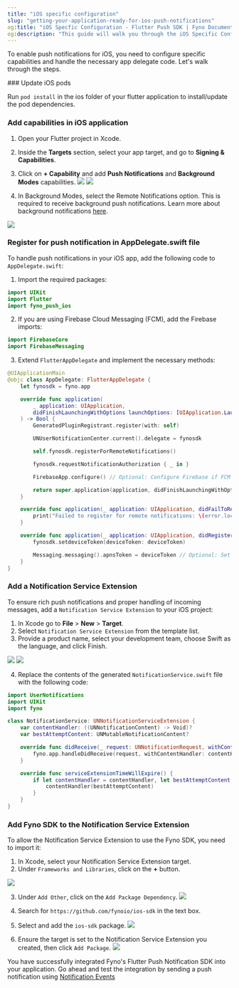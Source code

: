 ```yaml
---
title: "iOS specific configuration"
slug: "getting-your-application-ready-for-ios-push-notifications"
og:title: "iOS Specfic Configuration - Flutter Push SDK | Fyno Documentation"
og:description: "This guide will walk you through the iOS Specific Configuration required to get your app ready for push notifications."
---
```


To enable push notifications for iOS, you need to configure specific capabilities and handle the necessary app delegate code. Let's walk through the steps.

<Steps>
### Update iOS pods

Run `pod install` in the ios folder of your flutter application to install/update the pod dependencies.

### Add capabilities in iOS application

1. Open your Flutter project in Xcode.
2. Inside the **Targets** section, select your app target, and go to **Signing & Capabilities**.
3. Click on **+ Capability** and add **Push Notifications** and **Background Modes** capabilities.
   ![](/images/push_flutter_1.jpeg)
   ![](/images/push_flutter_2.jpeg)

4. In Background Modes, select the Remote Notifications option. This is required to receive background push notifications. Learn more about background notifications [here](https://developer.apple.com/documentation/usernotifications/setting_up_a_remote_notification_server/pushing_background_updates_to_your_app).

![](/images/push_flutter_3.png)

### Register for push notification in AppDelegate.swift file

To handle push notifications in your iOS app, add the following code to `AppDelegate.swift`:

1. Import the required packages:

```swift
import UIKit
import Flutter
import fyno_push_ios
```

2. If you are using Firebase Cloud Messaging (FCM), add the Firebase imports:

```swift
import FirebaseCore
import FirebaseMessaging
```

3. Extend `FlutterAppDelegate` and implement the necessary methods:

```swift wordWrap
@UIApplicationMain
@objc class AppDelegate: FlutterAppDelegate {
    let fynosdk = fyno.app

    override func application(
        _ application: UIApplication,
        didFinishLaunchingWithOptions launchOptions: [UIApplication.LaunchOptionsKey: Any]?
    ) -> Bool {
        GeneratedPluginRegistrant.register(with: self)

        UNUserNotificationCenter.current().delegate = fynosdk

        self.fynosdk.registerForRemoteNotifications()

        fynosdk.requestNotificationAuthorization { _ in }

        FirebaseApp.configure() // Optional: Configure Firebase if FCM is used

        return super.application(application, didFinishLaunchingWithOptions: launchOptions)
    }

    override func application(_ application: UIApplication, didFailToRegisterForRemoteNotificationsWithError error: Error) {
        print("Failed to register for remote notifications: \(error.localizedDescription)")
    }

    override func application(_ application: UIApplication, didRegisterForRemoteNotificationsWithDeviceToken deviceToken: Data) {
        fynosdk.setdeviceToken(deviceToken: deviceToken)

      	Messaging.messaging().apnsToken = deviceToken // Optional: Set APNs token for FCM
    }
}
```

### Add a Notification Service Extension

To ensure rich push notifications and proper handling of incoming messages, add a `Notification Service Extension` to your iOS project:

1. In Xcode go to **File** > **New** > **Target**.
2. Select `Notification Service Extension` from the template list.
3. Provide a product name, select your development team, choose Swift as the language, and click Finish.

![](/images/push_flutter_4.png)
![](/images/push_flutter_5.png)

4. Replace the contents of the generated `NotificationService.swift` file with the following code:

```swift title="NotificationService.swift" wordWrap
import UserNotifications
import UIKit
import fyno

class NotificationService: UNNotificationServiceExtension {
    var contentHandler: ((UNNotificationContent) -> Void)?
    var bestAttemptContent: UNMutableNotificationContent?

    override func didReceive(_ request: UNNotificationRequest, withContentHandler contentHandler: @escaping (UNNotificationContent) -> Void) {
        fyno.app.handleDidReceive(request, withContentHandler: contentHandler)
    }

    override func serviceExtensionTimeWillExpire() {
        if let contentHandler = contentHandler, let bestAttemptContent = bestAttemptContent {
            contentHandler(bestAttemptContent)
        }
    }
}
```

### Add Fyno SDK to the Notification Service Extension

To allow the Notification Service Extension to use the Fyno SDK, you need to import it:

1. In Xcode, select your Notification Service Extension target.
2. Under `Frameworks and Libraries`, click on the **+** button.

![](/images/push_flutter_6.png)

3. Under `Add Other`, click on the `Add Package Dependency`.
   ![](/images/push_flutter_7.png)

4. Search for `https://github.com/fynoio/ios-sdk` in the text box.
5. Select and add the `ios-sdk` package.
   ![](/images/push_flutter_8.png)

6. Ensure the target is set to the Notification Service Extension you created, then click `Add Package`.
   ![](/images/push_flutter_9.png)

</Steps>

<Success>You have successfully integrated Fyno's Flutter Push Notification SDK into your application. Go ahead and test the integration by sending a push notification using [Notification Events](./events-overview)</Success>
